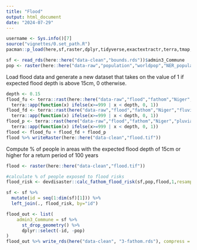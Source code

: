 ```yaml
---
title: "Flood"
output: html_document
date: "2024-07-29"
---
```



```r
username <- Sys.info()[7]
source("vignettes/0.set_path.R")
pacman::p_load(here,sf,raster,dplyr,tidyverse,exactextractr,terra,tmap,devdisaster)

sf <- read_rds(here::here("data-clean","bounds.rds"))$admin3_Commune
pop <- raster(here::here("data-raw","population","worldpop","NER_population_v1_0_gridded.tif"))
```

Load flood data and generate a new dataset that takes on the value of 1 if expected flood depth is above 15cm, 0 otherwise. 
```r
depth <- 0.15
flood_fu <- terra::rast(here::here("data-raw","flood","fathom","Niger","fluvial_undefended","FU_1in100.tif")) %>%
  terra::app(function(x) ifelse(x>=999 | x < depth, 0, 1))
flood_fd <- terra::rast(here("data-raw","flood","fathom","Niger","fluvial_defended","FD_1in100.tif")) %>%
  terra::app(function(x) ifelse(x>=999 | x < depth, 0, 1))
flood_p <- terra::rast(here("data-raw","flood","fathom","Niger","pluvial","P_1in100.tif")) %>%
  terra::app(function(x) ifelse(x>=999 | x < depth, 0, 1))
flood <- flood_fu + flood_fd + flood_p
flood %>% writeRaster(here::here("data-clean","flood.tif"))
```

Compute % of people in areas with the expected flood depth of 15cm or higher for a return period of 100 years
```r
flood <- raster(here::here("data-clean","flood.tif"))

#calculate % of people exposed to flood risks
flood_risk <- devdisaster::calc_fathom_flood_risk(sf,pop,flood,1,resample = FALSE)

sf <- sf %>%
  mutate(id = seq(1:dim(sf)[1])) %>%
  left_join(., flood_risk, by="id") 

flood_out <- list(
    admin3_Commune = sf %>%
      st_drop_geometry() %>%
      dplyr::select(-id, -pop)
)
flood_out %>% write_rds(here("data-clean", "3-fathom.rds"), compress = 'gz')
```
